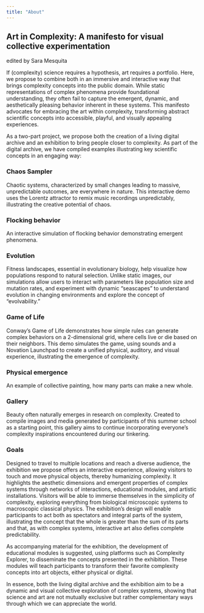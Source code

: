 ```yaml
---
title: "About"
---
```


## Art in Complexity: A manifesto for visual collective experimentation  
edited by Sara Mesquita


If (complexity) science requires a hypothesis, art requires a portfolio. Here, we propose to combine both in an immersive and interactive way that brings complexity concepts into the public domain. While static representations of complex phenomena provide foundational understanding, they often fail to capture the emergent, dynamic, and aesthetically pleasing behavior inherent in these systems. This manifesto advocates for embracing the art within complexity, transforming abstract scientific concepts into accessible, playful, and visually appealing experiences. 

As a two-part project, we propose both the creation of a living digital archive and an exhibition to bring people closer to complexity. As part of the digital archive, we have compiled examples illustrating key scientific concepts in an engaging way:

### Chaos Sampler
Chaotic systems, characterized by small changes leading to massive, unpredictable outcomes, are everywhere in nature. This interactive demo uses the Lorentz attractor to remix music recordings unpredictably, illustrating the creative potential of chaos.

### Flocking behavior
An interactive simulation of flocking behavior demonstrating emergent phenomena.

### Evolution
Fitness landscapes, essential in evolutionary biology, help visualize how populations respond to natural selection. Unlike static images, our simulations allow users to interact with parameters like population size and mutation rates, and experiment with dynamic "seascapes" to understand evolution in changing environments and explore the concept of "evolvability."

### Game of Life
Conway’s Game of Life demonstrates how simple rules can generate complex behaviors on a 2-dimensional grid, where cells live or die based on their neighbors. This demo simulates the game, using sounds and a Novation Launchpad to create a unified physical, auditory, and visual experience, illustrating the emergence of complexity.

### Physical emergence
An example of collective painting, how many parts can make a new whole.

### Gallery
Beauty often naturally emerges in research on complexity. Created to compile images and media generated by participants of this summer school as a starting point, this gallery aims to continue incorporating everyone’s complexity inspirations encountered during our tinkering.

### Goals
Designed to travel to multiple locations and reach a diverse audience, the exhibition we propose offers an interactive experience, allowing visitors to touch and move physical objects, thereby humanizing complexity. It highlights the aesthetic dimensions and emergent properties of complex systems through networks of interactions, educational modules, and artistic installations. Visitors will be able to immerse themselves in the simplicity of complexity, exploring everything from biological microscopic systems to macroscopic classical physics. The exhibition's design will enable participants to act both as spectators and integral parts of the system, illustrating the concept that the whole is greater than the sum of its parts and that, as with complex systems, interactive art also defies complete predictability.
 
As accompanying material for the exhibition, the development of educational modules is suggested, using platforms such as Complexity Explorer, to disseminate the concepts presented in the exhibition. These modules will teach participants to transform their favorite complexity concepts into art objects, either physical or digital.
 
In essence, both the living digital archive and the exhibition aim to be a dynamic and visual collective exploration of complex systems, showing that science and art are not mutually exclusive but rather complementary ways through which we can appreciate the world.
